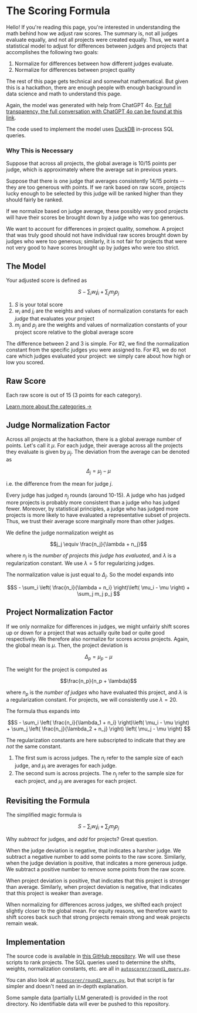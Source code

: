 # The Scoring Formula
Hello! If you're reading this page, you're interested in understanding the math behind how we adjust raw scores. The summary is, not all judges evaluate equally, and not all projects were created equally. Thus, we want a statistical model to adjust for differences between judges and projects that accomplishes the following two goals:
1. Normalize for differences between how different judges evaluate.
2. Normalize for differences between project quality

The rest of this page gets technical and somewhat mathematical. But given this is a hackathon, there are enough people with enough background in data science and math to understand this page.

Again, the model was generated with help from ChatGPT 4o. [For full transparency, the full conversation with ChatGPT 4o can be found at this link](https://chatgpt.com/share/67eb6bab-bc5c-800d-bcd5-83610a10bd7f).

The code used to implement the model uses [DuckDB](https://duckdb.org/) in-process SQL queries.

### Why This is Necessary
Suppose that across all projects, the global average is 10/15 points per judge, which is approximately where the average sat in previous years.

Suppose that there is one judge that averages consistently 14/15 points -- they are too generous with points. If we rank based on raw score, projects lucky enough to be selected by this judge will be ranked higher than they should fairly be ranked.

If we normalize based on judge average, these possibly very good projects will have their scores be brought down by a judge who was too generous.

We want to account for differences in project quality, somehow. A project that was truly good should not have individual raw scores brought down by judges who were too generous; similarly, it is not fair for projects that were not very good to have scores brought up by judges who were too strict.

## The Model
Your adjusted score is defined as

$$S - \sum_i w_i j_i + \sum_j m_j p_j $$

1. $S$ is your total score
2. $w_i$ and $j_i$ are the weights and values of normalization constants for each *judge* that evaluates your project
3. $m_j$ and $p_j$ are the weights and values of normalization constants of your project score relative to the global average score

The difference between 2 and 3 is simple. For #2, we find the normalization constant from the specific judges you were assigned to. For #3, we do not care which judges evaluated your project: we simply care about how high or low you scored.

## Raw Score
Each raw score is out of 15 (3 points for each category).

[Learn more about the categories →](/judging-and-awards/project-evaluation)

## Judge Normalization Factor
Across all projects at the hackathon, there is a global average number of points. Let's call it $\mu$. For each judge, their average across all the projects they evaluate is given by $\mu_j$. The deviation from the average can be denoted as

$$\Delta_j = \mu_j - \mu$$

i.e. the difference from the mean for judge $j$.

Every judge has judged $n_j$ rounds (around 10-15). A judge who has judged more projects is probably more consistent than a judge who has judged fewer. Moreover, by statistical principles, a judge who has judged more projects is more likely to have evaluated a representative subset of projects. Thus, we trust their average score marginally more than other judges.

We define the judge normalization weight as 

$$j_j \equiv \frac{n_j}{\lambda + n_j}$$

where $n_j$ is the *number of projects this judge has evaluated*, and $\lambda$ is a regularization constant. We use $\lambda = 5$ for regularizing judges.

The normalization value is just equal to $\Delta_j$. So the model expands into

$$S - \sum_i \left( \frac{n_i}{\lambda + n_i} \right)\left( \mu_i - \mu \right) + \sum_j m_j p_j $$


## Project Normalization Factor
If we only normalize for differences in judges, we might unfairly shift scores up or down for a project that was actually quite bad or quite good respectively. We therefore also normalize for scores across projects. Again, the global mean is $\mu$. Then, the project deviation is

$$\Delta_p = \mu_p - \mu$$

The weight for the project is computed as

$$\frac{n_p}{n_p + \lambda}$$

where $n_p$ is the *number of judges* who have evaluated this project, and $\lambda$ is a regularization constant. For projects, we will consistently use $\lambda = 20$.

The formula thus expands into

$$S - \sum_i \left( \frac{n_i}{\lambda_1 + n_i} \right)\left( \mu_i - \mu \right) + \sum_j \left( \frac{n_j}{\lambda_2 + n_j} \right) \left( \mu_j - \mu \right) $$

The regularization constants are here subscripted to indicate that they are *not* the same constant.

1. The first sum is across judges. The $n_i$ refer to the sample size of each judge, and $\mu_i$ are averages for each judge.
2. The second sum is across projects. The $n_j$ refer to the sample size for each project, and $\mu_j$ are averages for each project.

## Revisiting the Formula
The simplified magic formula is

$$S - \sum_i w_i j_i + \sum_j m_j p_j $$

Why *subtract* for judges, and *add* for projects? Great question.

When the judge deviation is negative, that indicates a harsher judge. We subtract a negative number to add some points to the raw score. Similarly, when the judge deviation is positive, that indicates a more generous judge. We subtract a positive number to remove some points from the raw score.

When project deviation is positive, that indicates that this project is stronger than average. Similarly, when project deviation is negative, that indicates that this project is weaker than average.

When normalizing for differences across judges, we shifted each project slightly closer to the global mean. For equity reasons, we therefore want to shift scores back such that strong projects remain strong and weak projects remain weak.


## Implementation
The source code is available in [this GitHub repository](https://github.com/NUWildHacks/autoscoring-2025). We will use these scripts to rank projects. The SQL queries used to determine the shifts, weights, normalization constants, etc. are all in [`autoscorer/round1_query.py`](https://github.com/NUWildHacks/autoscoring-2025/blob/main/autoscorer/round1_query.py).

You can also look at [`autoscorer/round2_query.py`](https://github.com/NUWildHacks/autoscoring-2025/blob/main/autoscorer/round2_query.py), but that script is far simpler and doesn't need an in-depth explanation.

Some sample data (partially LLM generated) is provided in the root directory. No identifiable data will ever be pushed to this repository.
